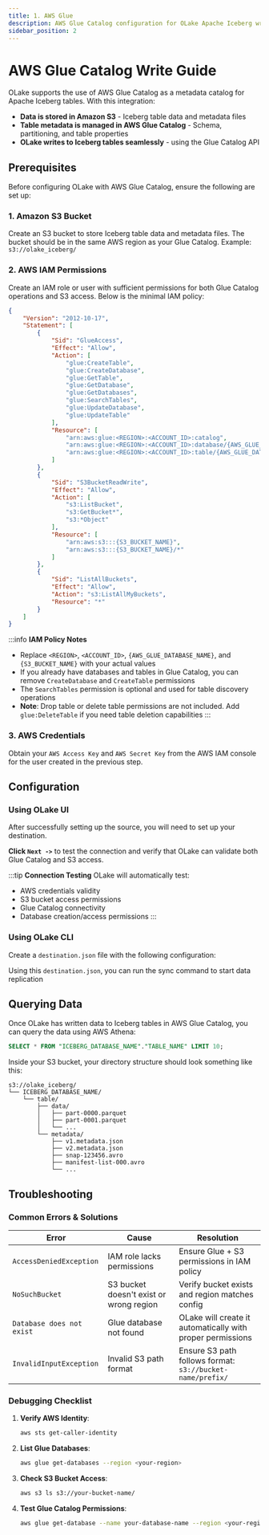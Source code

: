 ```yaml
---
title: 1. AWS Glue
description: AWS Glue Catalog configuration for OLake Apache Iceberg writer
sidebar_position: 2
---
```


# AWS Glue Catalog Write Guide

OLake supports the use of AWS Glue Catalog as a metadata catalog for Apache Iceberg tables. With this integration:

- **Data is stored in Amazon S3** - Iceberg table data and metadata files
- **Table metadata is managed in AWS Glue Catalog** - Schema, partitioning, and table properties
- **OLake writes to Iceberg tables seamlessly** -  using the Glue Catalog API

## Prerequisites

Before configuring OLake with AWS Glue Catalog, ensure the following are set up:

### 1. Amazon S3 Bucket

Create an S3 bucket to store Iceberg table data and metadata files. The bucket should be in the same AWS region as your Glue Catalog. Example: `s3://olake_iceberg/`

### 2. AWS IAM Permissions

Create an IAM role or user with sufficient permissions for both Glue Catalog operations and S3 access. Below is the minimal IAM policy:

```json title="IAM Policy"
{
    "Version": "2012-10-17",
    "Statement": [
        {
            "Sid": "GlueAccess",
            "Effect": "Allow",
            "Action": [
                "glue:CreateTable",
                "glue:CreateDatabase",
                "glue:GetTable",
                "glue:GetDatabase",
                "glue:GetDatabases",
                "glue:SearchTables",
                "glue:UpdateDatabase",
                "glue:UpdateTable"
            ],
            "Resource": [
                "arn:aws:glue:<REGION>:<ACCOUNT_ID>:catalog",
                "arn:aws:glue:<REGION>:<ACCOUNT_ID>:database/{AWS_GLUE_DATABASE_NAME}",
                "arn:aws:glue:<REGION>:<ACCOUNT_ID>:table/{AWS_GLUE_DATABASE_NAME}/*"
            ]
        },
        {
            "Sid": "S3BucketReadWrite",
            "Effect": "Allow",
            "Action": [
                "s3:ListBucket",
                "s3:GetBucket*",
                "s3:*Object"
            ],
            "Resource": [
                "arn:aws:s3:::{S3_BUCKET_NAME}",
                "arn:aws:s3:::{S3_BUCKET_NAME}/*"
            ]
        },
        {
            "Sid": "ListAllBuckets",
            "Effect": "Allow",
            "Action": "s3:ListAllMyBuckets",
            "Resource": "*"
        }
    ]
}
```

:::info **IAM Policy Notes**
- Replace `<REGION>`, `<ACCOUNT_ID>`, `{AWS_GLUE_DATABASE_NAME}`, and `{S3_BUCKET_NAME}` with your actual values
- If you already have databases and tables in Glue Catalog, you can remove `CreateDatabase` and `CreateTable` permissions
- The `SearchTables` permission is optional and used for table discovery operations
- **Note**: Drop table or delete table permissions are not included. Add `glue:DeleteTable` if you need table deletion capabilities
:::

### 3. AWS Credentials

Obtain your `AWS Access Key` and `AWS Secret Key` from the AWS IAM console for the user created in the previous step.

## Configuration

<Tabs>

<TabItem value="glue-ui" label="OLake UI" default>

### Using OLake UI

After successfully setting up the source, you will need to set up your destination.

<GlueIcebergWriterUIConfigDetails/>

**Click `Next ->`** to test the connection and verify that OLake can validate both Glue Catalog and S3 access.

:::tip **Connection Testing**
OLake will automatically test:
- AWS credentials validity
- S3 bucket access permissions
- Glue Catalog connectivity
- Database creation/access permissions
:::

</TabItem>

<TabItem value="glue-cli" label="OLake CLI">

### Using OLake CLI

Create a `destination.json` file with the following configuration:

<GlueIcebergWriterConfig/>

Using this `destination.json`, you can run the sync command to start data replication



</TabItem>

</Tabs>

## Querying Data

Once OLake has written data to Iceberg tables in AWS Glue Catalog, you can query the data using AWS Athena:

```sql
SELECT * FROM "ICEBERG_DATABASE_NAME"."TABLE_NAME" LIMIT 10;
```

Inside your S3 bucket, your directory structure should look something like this:
```
s3://olake_iceberg/
└── ICEBERG_DATABASE_NAME/
    └── table/
        ├── data/
        │   ├── part-0000.parquet
        │   ├── part-0001.parquet
        │   └── ...
        └── metadata/
            ├── v1.metadata.json
            ├── v2.metadata.json
            ├── snap-123456.avro
            ├── manifest-list-000.avro
            └── ...
```

## Troubleshooting

### Common Errors & Solutions

| Error | Cause | Resolution |
|-------|-------|------------|
| `AccessDeniedException` | IAM role lacks permissions | Ensure Glue + S3 permissions in IAM policy |
| `NoSuchBucket` | S3 bucket doesn't exist or wrong region | Verify bucket exists and region matches config |
| `Database does not exist` | Glue database not found | OLake will create it automatically with proper permissions |
| `InvalidInputException` | Invalid S3 path format | Ensure S3 path follows format: `s3://bucket-name/prefix/` |

### Debugging Checklist

1. **Verify AWS Identity**:
   ```bash
   aws sts get-caller-identity
   ```

2. **List Glue Databases**:
   ```bash
   aws glue get-databases --region <your-region>
   ```

3. **Check S3 Bucket Access**:
   ```bash
   aws s3 ls s3://your-bucket-name/
   ```

4. **Test Glue Catalog Permissions**:
   ```bash
   aws glue get-database --name your-database-name --region <your-region>
   ```
